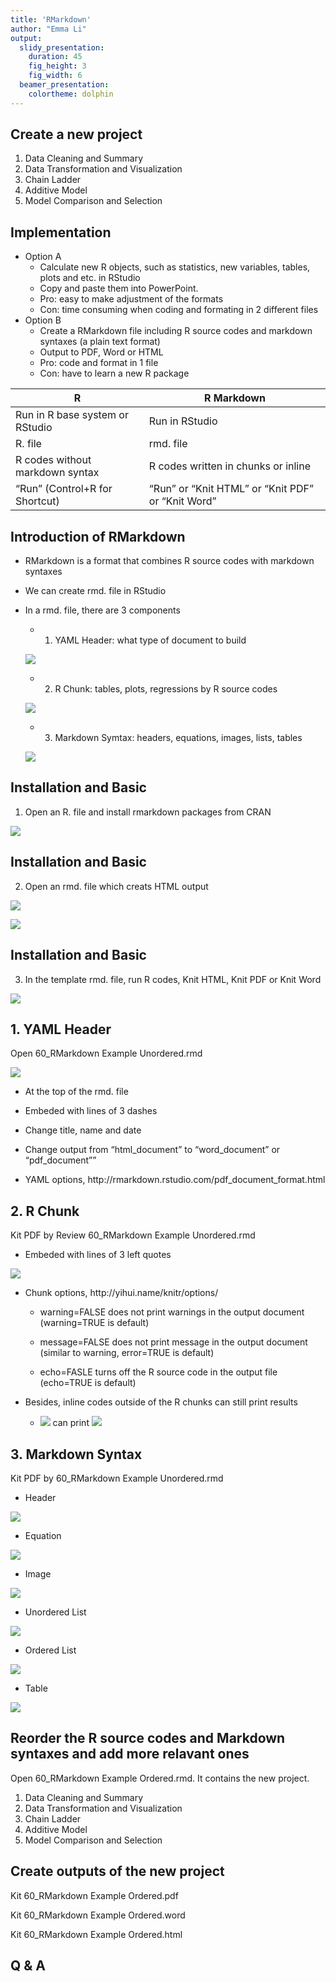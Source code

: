 ```yaml
---
title: 'RMarkdown'
author: "Emma Li"
output:
  slidy_presentation:
    duration: 45
    fig_height: 3
    fig_width: 6
  beamer_presentation:
    colortheme: dolphin
---
```


## Create a new project
1. Data Cleaning and Summary
2. Data Transformation and Visualization
3. Chain Ladder
4. Additive Model
5. Model Comparison and Selection

## Implementation
* Option A
    + Calculate new R objects, such as statistics, new variables, tables, plots and etc. in RStudio
    + Copy and paste them into PowerPoint. 
    + Pro: easy to make adjustment of the formats
    + Con: time consuming when coding and formating in 2 different files
    
* Option B
    + Create a RMarkdown file including R source codes and markdown syntaxes (a plain text format)
    + Output to PDF, Word or HTML
    + Pro: code and format in 1 file
    + Con: have to learn a new R package
    
R                               | R Markdown
--------------------------------|-------------------------------------------
Run in R base system or RStudio |Run in RStudio 
R. file                         |rmd. file       
R codes without markdown syntax |R codes written in chunks or inline   
"Run" (Control+R for Shortcut)  |"Run" or "Knit HTML" or "Knit PDF" or "Knit Word"


## Introduction of RMarkdown
* RMarkdown is a format that combines R source codes with markdown syntaxes

* We can create rmd. file in RStudio 

* In a rmd. file, there are 3 components

    + 1. YAML Header: what type of document to build 
    
    ![](0. YAML Header.png)

    + 2. R Chunk: tables, plots, regressions by R source codes
    
    ![](0. R Chunk.png)
    
    + 3. Markdown Symtax: headers, equations, images, lists, tables
    
    ![](0. Markdown Symtax.png)


## Installation and Basic
1. Open an R. file and install rmarkdown packages from CRAN 

![](1. Install rmarkdown.png)

## Installation and Basic 
2. Open an rmd. file which creats HTML output

![](2. Open R Markdown.png)

![](2. Chose HTML.png)

## Installation and Basic 
3. In the template rmd. file, run R codes, Knit HTML, Knit PDF or Knit Word

![](3. Run.png)

## 1. YAML Header

Open 60_RMarkdown Example Unordered.rmd

![](4. 1. YAML.png)

* At the top of the rmd. file

* Embeded with lines of 3 dashes

* Change title, name and date

* Change output from "html_document" to "word_document" or "pdf_document""

* YAML options, http://rmarkdown.rstudio.com/pdf_document_format.html

## 2. R Chunk

Kit PDF by Review 60_RMarkdown Example Unordered.rmd

* Embeded with lines of 3 left quotes

![](4. 2. R Chunk.png)

* Chunk options, http://yihui.name/knitr/options/

    + warning=FALSE does not print warnings in the output document (warning=TRUE is default)

    + message=FALSE does not print message in the output document (similar to warning, error=TRUE is default)

    + echo=FASLE turns off the R source code in the output file (echo=TRUE is default)

* Besides, inline codes outside of the R chunks can still print results

    + ![](4. 2. R Chunk inline.png) can print ![](4. 2. R Chunk inline 2.png)

## 3. Markdown Syntax

Kit PDF by  60_RMarkdown Example Unordered.rmd

* Header

![](4. 3. Markdown Syntax header.png)

* Equation

![](4. 3. Markdown Syntax equation.png)

* Image

![](4. 3. Markdown Syntax images.png)

* Unordered List

![](4. 3. Markdown Syntax unorder list.png)

* Ordered List 

![](4. 3. Markdown Syntax order list.png)

* Table

![](4. 3. Markdown Syntax tables.png)

## Reorder the R source codes and Markdown syntaxes and add more relavant ones

Open 60_RMarkdown Example Ordered.rmd. It contains the new project. 

1. Data Cleaning and Summary
2. Data Transformation and Visualization
3. Chain Ladder
4. Additive Model
5. Model Comparison and Selection

## Create outputs of the new project 

Kit 60_RMarkdown Example Ordered.pdf

Kit 60_RMarkdown Example Ordered.word

Kit 60_RMarkdown Example Ordered.html

## Q & A
